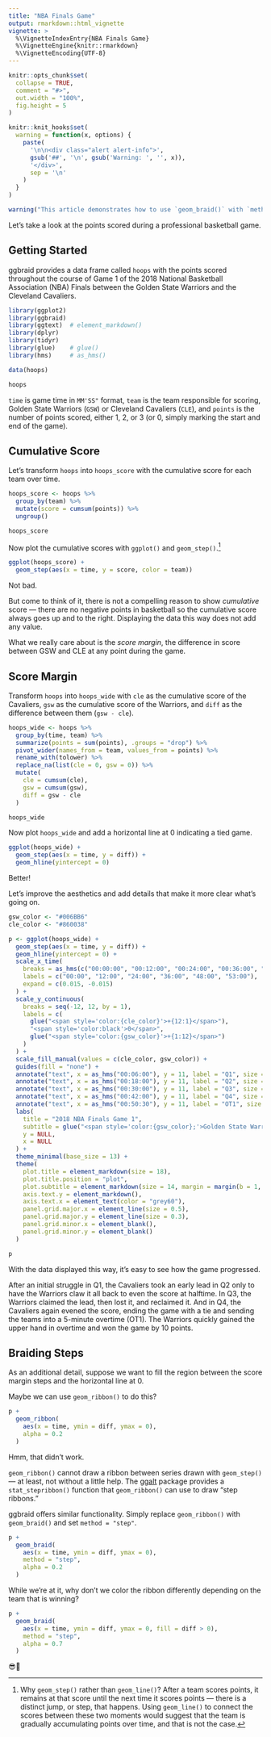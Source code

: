 ```yaml
---
title: "NBA Finals Game"
output: rmarkdown::html_vignette
vignette: >
  %\VignetteIndexEntry{NBA Finals Game}
  %\VignetteEngine{knitr::rmarkdown}
  %\VignetteEncoding{UTF-8}
---
```


```r
knitr::opts_chunk$set(
  collapse = TRUE,
  comment = "#>",
  out.width = "100%",
  fig.height = 5
)

knitr::knit_hooks$set(
  warning = function(x, options) {
    paste(
      '\n\n<div class="alert alert-info">',
      gsub('##', '\n', gsub('Warning: ', '', x)),
      '</div>',
      sep = '\n'
    )
  }
)
```

```r
warning("This article demonstrates how to use `geom_braid()` with `method = 'step'` to fill the area between two alternating steps drawn with `geom_step()`.")
```

Let's take a look at the points scored during a professional basketball game.

## Getting Started

ggbraid provides a data frame called `hoops` with the points scored throughout
the course of Game 1 of the 2018 National Basketball Association (NBA) Finals between the Golden State Warriors and the Cleveland Cavaliers.

```r
library(ggplot2)
library(ggbraid)
library(ggtext)  # element_markdown()
library(dplyr)
library(tidyr)
library(glue)    # glue()
library(hms)     # as_hms()

data(hoops)

hoops
```

`time` is game time in `MM'SS"` format,
`team` is the team responsible for scoring, Golden State
Warriors (`GSW`) or Cleveland Cavaliers (`CLE`), and `points` is the number of
points scored, either 1, 2, or 3 (or 0, simply marking the start and end of the game).

## Cumulative Score

Let's transform `hoops` into `hoops_score` with the cumulative score for each team over time.

```r
hoops_score <- hoops %>%
  group_by(team) %>%
  mutate(score = cumsum(points)) %>%
  ungroup()

hoops_score
```

Now plot the cumulative scores with `ggplot()` and `geom_step()`.^[Why `geom_step()` rather than `geom_line()`? After a team scores points, it
remains at that score until the next time it scores points — there is a distinct
jump, or step, that happens. Using `geom_line()` to connect the scores between
these two moments would suggest that the team is gradually accumulating points
over time, and that is not the case.]

```r
ggplot(hoops_score) +
  geom_step(aes(x = time, y = score, color = team))
```

Not bad.

But come to think of it, there is not a compelling reason to show _cumulative_ score — there are no negative points in basketball so the cumulative score always goes up and to the right. Displaying the data this way does not add any value.

What we really care about is the _score margin_, the difference in score between GSW and CLE at any point during the game.

## Score Margin

Transform `hoops` into `hoops_wide` with `cle` as the cumulative score of the
Cavaliers, `gsw` as the cumulative score of the Warriors, and `diff` as the
difference between them (`gsw - cle`).

```r
hoops_wide <- hoops %>%
  group_by(time, team) %>%
  summarize(points = sum(points), .groups = "drop") %>%
  pivot_wider(names_from = team, values_from = points) %>%
  rename_with(tolower) %>%
  replace_na(list(cle = 0, gsw = 0)) %>%
  mutate(
    cle = cumsum(cle),
    gsw = cumsum(gsw),
    diff = gsw - cle
  )

hoops_wide
```

Now plot `hoops_wide` and add a horizontal line at 0 indicating a tied game.

```r
ggplot(hoops_wide) +
  geom_step(aes(x = time, y = diff)) +
  geom_hline(yintercept = 0)
```

Better!

Let's improve the aesthetics and add details that make it more clear what's going on.

```r
gsw_color <- "#006BB6"
cle_color <- "#860038"

p <- ggplot(hoops_wide) +
  geom_step(aes(x = time, y = diff)) +
  geom_hline(yintercept = 0) +
  scale_x_time(
    breaks = as_hms(c("00:00:00", "00:12:00", "00:24:00", "00:36:00", "00:48:00", "00:53:00")),
    labels = c("00:00", "12:00", "24:00", "36:00", "48:00", "53:00"),
    expand = c(0.015, -0.015)
  ) +
  scale_y_continuous(
    breaks = seq(-12, 12, by = 1),
    labels = c(
      glue("<span style='color:{cle_color}'>+{12:1}</span>"),
      "<span style='color:black'>0</span>",
      glue("<span style='color:{gsw_color}'>+{1:12}</span>")
    )
  ) +
  scale_fill_manual(values = c(cle_color, gsw_color)) +
  guides(fill = "none") +
  annotate("text", x = as_hms("00:06:00"), y = 11, label = "Q1", size = 6, color = "lightgrey") +
  annotate("text", x = as_hms("00:18:00"), y = 11, label = "Q2", size = 6, color = "lightgrey") +
  annotate("text", x = as_hms("00:30:00"), y = 11, label = "Q3", size = 6, color = "lightgrey") +
  annotate("text", x = as_hms("00:42:00"), y = 11, label = "Q4", size = 6, color = "lightgrey") +
  annotate("text", x = as_hms("00:50:30"), y = 11, label = "OT1", size = 6, color = "lightgrey") +
  labs(
    title = "2018 NBA Finals Game 1",
    subtitle = glue("<span style='color:{gsw_color};'>Golden State Warriors</span> vs. <span style='color:{cle_color}'>Cleveland Cavaliers</span>"),
    y = NULL,
    x = NULL
  ) +
  theme_minimal(base_size = 13) +
  theme(
    plot.title = element_markdown(size = 18),
    plot.title.position = "plot",
    plot.subtitle = element_markdown(size = 14, margin = margin(b = 1, unit = "line")),
    axis.text.y = element_markdown(),
    axis.text.x = element_text(color = "grey60"),
    panel.grid.major.x = element_line(size = 0.5),
    panel.grid.major.y = element_line(size = 0.3),
    panel.grid.minor.x = element_blank(),
    panel.grid.minor.y = element_blank()
  )

p
```

With the data displayed this way, it's easy to see how the game progressed.

After an initial struggle in Q1, the Cavaliers took an early lead in Q2 only to have the Warriors claw it all back to even the score at halftime. In Q3, the Warriors claimed the lead, then lost it, and reclaimed it. And in Q4, the Cavaliers again evened the score, ending the game with a tie and sending the teams into a 5-minute overtime (OT1). The Warriors quickly gained the upper hand in overtime and won the game by 10 points.

## Braiding Steps

As an additional detail, suppose we want to fill the region between the score margin steps and the horizontal line at 0.

Maybe we can use `geom_ribbon()` to do this?

```r
p +
  geom_ribbon(
    aes(x = time, ymin = diff, ymax = 0),
    alpha = 0.2
  )
```

Hmm, that didn't work.

`geom_ribbon()` cannot draw a ribbon between series drawn with `geom_step()` — at least, not without a little help. The [ggalt](https://github.com/hrbrmstr/ggalt) package provides a `stat_stepribbon()` function that `geom_ribbon()` can use to draw "step ribbons."

ggbraid offers similar functionality. Simply replace `geom_ribbon()` with `geom_braid()` and set `method = "step"`.

```r
p +
  geom_braid(
    aes(x = time, ymin = diff, ymax = 0),
    method = "step",
    alpha = 0.2
  )
```

While we're at it, why don't we color the ribbon differently depending on the team that is winning?

```r
p +
  geom_braid(
    aes(x = time, ymin = diff, ymax = 0, fill = diff > 0),
    method = "step",
    alpha = 0.7
  )
```

😎🏀
